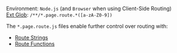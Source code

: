 Environment: `Node.js` (and `Browser` when using Client-Side Routing)<br/>
[Ext Glob](https://github.com/micromatch/micromatch#extglobs): `/**/*.page.route.*([a-zA-Z0-9])`

The `*.page.route.js` files enable further control over routing with:
 - [Route Strings](/route-string)
 - [Route Functions](/route-function)
